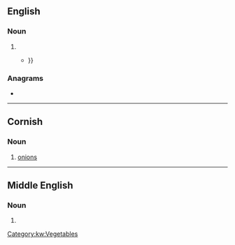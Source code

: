 ==English==

===Noun===
{{en-noun}}

# {{obsolete spelling of|en|onion}}
#* {{quote-book|en|year=2016|author=Elizabeth Spiller|title=Seventeenth-Century English Recipe Books|passage=Take one '''Onyon''', cut out the core, and fill that place with the pouder of Cummin, and the juyce of Rue, set on the top again, and roast the Onyon in embers, then put away the out-side, and put in a cloth, wring out the Juyce {{...}}}}

===Anagrams===
* {{anagrams|en|a=nnooy|noyon}}

----

==Cornish==

===Noun===
{{head|kw|noun|g=f|singulative|onyonen}}

# [[onion]]s

[[Category:kw:Vegetables]]

----

==Middle English==

===Noun===
{{head|enm|noun}}

# {{alt form|enm|onyoun}}